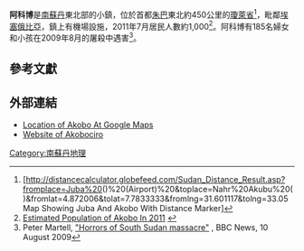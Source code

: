 {{Infobox settlement
<!--See the Table at Infobox Settlement for all fields and descriptions of usage-->
<!-- Basic info  ---------------->
|name          = 阿科博
|other_name             =
|native_name            =  <!-- for cities whose native name is not in English -->
|nickname               = 
|settlement_type        =
|motto                  =
<!-- images and maps  ----------->
|image_skyline          = 
|imagesize              = 
|image_caption          = 
|image_flag             = 
|flag_size              =
|image_seal             = 
|seal_size              =
|image_shield           = 
|shield_size            =
|image_map              = 
|mapsize                =
|map_caption            = 
|pushpin_map            = South Sudan<!-- the name of a location map as per http://en.wikipedia.org/wiki/Template:Location_map -->
|pushpin_label_position =bottom
|pushpin_mapsize        =
|pushpin_map_caption    =
<!-- Location ------------------>
|coordinates_display    = inline,title
|coordinates_region     = SD
|subdivision_type       = 國家
|subdivision_name       = {{flag|South Sudan}}
|subdivision_type1      = 省
|subdivision_name1      = [[瓊萊省|瓊萊省]]
|subdivision_type2      = 
|subdivision_name2      = 
|subdivision_type3      =
|subdivision_name3      = 
|<!-- Politics ----------------->
|government_footnotes   =
|government_type        =
|leader_title           =
|leader_name            =
|leader_title1          =  <!-- for places with, say, both a mayor and a city manager -->
|leader_name1           =
|established_title      =  <!-- Settled -->
|established_date       = 
<!-- Area    --------------------->
|area_magnitude         = 
|unit_pref                =Imperial <!--Enter: Imperial, if Imperial (metric) is desired-->
|area_footnotes           =
|area_total_km2           =  <!-- ALL fields dealing with a measurements are subject to automatic unit conversion-->
|area_land_km2            = <!--See table @ Template:Infobox Settlement for details on automatic unit conversion-->
<!-- Population   ----------------------->
|population_as_of               = 2011
|population_footnotes           =
|population_note                =
|population_total               = 1000
|population_density_km2         =
|population_density_sq_mi       =
|population_metro               =
|population_density_metro_km2   =
|population_density_metro_sq_mi =
|population_blank1_title        =Ethnicities
|population_blank1              =
|population_density_blank1_km2 = 
|population_density_blank1_sq_mi =
<!-- General information  --------------->
|timezone               =[[東非時間|東非時間]]
|utc_offset             = +3
|timezone_DST           = 
|utc_offset_DST         = 
|latd=7|latm=47 |lats= |latNS=N
|longd=33|longm=3|longs=|longEW=E
|elevation_footnotes    =  <!--for references: use <ref> </ref> tags-->
|elevation_m            = 500
|elevation_ft           =
<!-- Area/postal codes & others -------->
|postal_code_type       =  <!-- enter ZIP code, Postcode, Post code, Postal code... -->
|postal_code            =
|area_code              =
|blank_name             =
|blank_info             =
|blank1_name            =
|blank1_info            =
|website                = 
|footnotes              = 
}}

'''阿科博'''是[[南蘇丹|南蘇丹]]東北部的小鎮，位於首都[[朱巴|朱巴]]東北約450公里的[[瓊萊省|瓊萊省]]<ref>[http://distancecalculator.globefeed.com/Sudan_Distance_Result.asp?fromplace=Juba%20()%20(Airport)%20&toplace=Nahr%20Akubu%20()&fromlat=4.872006&tolat=7.7833333&fromlng=31.601117&tolng=33.05 Map Showing Juba And Akobo With Distance Marker]</ref>，毗鄰[[埃塞俄比亞|埃塞俄比亞]]，鎮上有機場設施，2011年7月居民人數約1,000<ref>[http://www.collinsmaps.com/maps/Sudan/Jonglei/Akobo/P484762.00.aspx Estimated Population of Akobo In 2011] {{webarchive|url=https://web.archive.org/web/20111008220841/http://www.collinsmaps.com/maps/Sudan/Jonglei/Akobo/P484762.00.aspx |date=2011-10-08 }}</ref>。阿科博有185名婦女和小孩在2009年8月的屠殺中遇害<ref>Peter Martell, [http://news.bbc.co.uk/1/hi/world/africa/8194060.stm "Horrors of South Sudan massacre"] {{Wayback|url=http://news.bbc.co.uk/1/hi/world/africa/8194060.stm |date=20190713153407 }}, BBC News, 10 August 2009</ref>。

==參考文獻==
{{Reflist}}

==外部連結==
* [http://maps.google.com/maps?q=7.7760,+33.0000&hl=en&ll=7.776989,32.985935&spn=0.026873,0.093555&sll=7.796718,33.096657&sspn=0.107487,0.243416&z=14  Location of Akobo At Google Maps]
* [https://web.archive.org/web/20170925101958/http://akobociro.net/  Website of Akobociro]

[[Category:南蘇丹地理|Category:南蘇丹地理]]